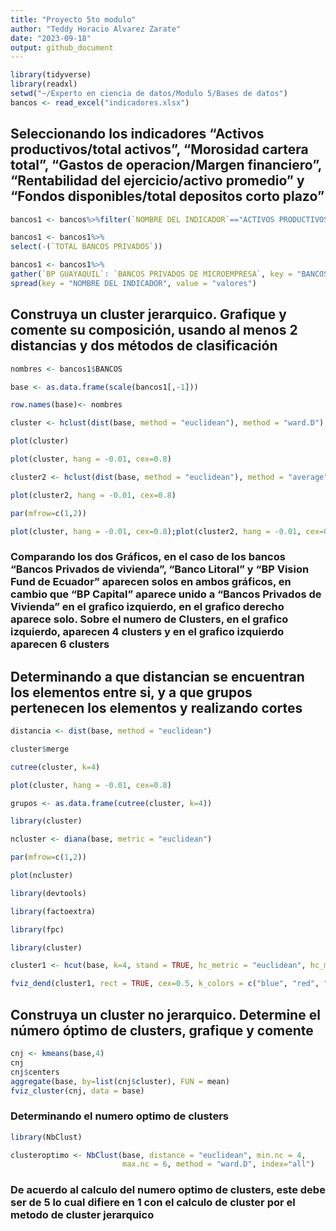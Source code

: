 ---
title: "Proyecto 5to modulo"
author: "Teddy Horacio Alvarez Zarate"
date: "2023-09-18"
output: github_document
---

```{r }
library(tidyverse)
library(readxl)
setwd("~/Experto en ciencia de datos/Modulo 5/Bases de datos")
bancos <- read_excel("indicadores.xlsx")

```

## Seleccionando los indicadores "Activos productivos/total activos", "Morosidad cartera total", "Gastos de operacion/Margen financiero", "Rentabilidad del ejercicio/activo promedio" y "Fondos disponibles/total depositos corto plazo"


```{r }
bancos1 <- bancos%>%filter(`NOMBRE DEL INDICADOR`=="ACTIVOS PRODUCTIVOS / TOTAL ACTIVOS"|`NOMBRE DEL INDICADOR`=="MOROSIDAD DE LA CARTERA TOTAL"|`NOMBRE DEL INDICADOR`=="GASTOS DE OPERACION  / MARGEN FINANCIERO"|`NOMBRE DEL INDICADOR`=="RESULTADOS DEL EJERCICIO / ACTIVO PROMEDIO"|`NOMBRE DEL INDICADOR`=="FONDOS DISPONIBLES / TOTAL DEPOSITOS A CORTO PLAZO")

bancos1 <- bancos1%>%
select(-(`TOTAL BANCOS PRIVADOS`))

bancos1 <- bancos1%>%
gather(`BP GUAYAQUIL`: `BANCOS PRIVADOS DE MICROEMPRESA`, key = "BANCOS", value = "valores")%>%
spread(key = "NOMBRE DEL INDICADOR", value = "valores")

```

## Construya un cluster jerarquico. Grafique y comente su composición, usando al menos 2 distancias y dos métodos de clasificación


```{r }
nombres <- bancos1$BANCOS

base <- as.data.frame(scale(bancos1[,-1]))

row.names(base)<- nombres

cluster <- hclust(dist(base, method = "euclidean"), method = "ward.D")

plot(cluster)

plot(cluster, hang = -0.01, cex=0.8)

cluster2 <- hclust(dist(base, method = "euclidean"), method = "average")

plot(cluster2, hang = -0.01, cex=0.8)

par(mfrow=c(1,2))

plot(cluster, hang = -0.01, cex=0.8);plot(cluster2, hang = -0.01, cex=0.8)

```

### Comparando los dos Gráficos, en el caso de los bancos “Bancos Privados de vivienda”, “Banco Litoral” y “BP Vision Fund de Ecuador” aparecen solos en ambos gráficos, en cambio que “BP Capital” aparece unido a “Bancos Privados de Vivienda” en el grafico izquierdo, en el grafico derecho aparece solo. Sobre el numero de Clusters, en el grafico izquierdo, aparecen 4 clusters y en el grafico izquierdo aparecen 6 clusters 
   

## Determinando a que distancian se encuentran los elementos entre si, y a que grupos pertenecen los elementos y realizando cortes

```{r }
distancia <- dist(base, method = "euclidean")

cluster$merge

cutree(cluster, k=4)

plot(cluster, hang = -0.01, cex=0.8)

grupos <- as.data.frame(cutree(cluster, k=4))

library(cluster)

ncluster <- diana(base, metric = "euclidean")

par(mfrow=c(1,2))

plot(ncluster)

library(devtools)

library(factoextra)

library(fpc)

library(cluster)

cluster1 <- hcut(base, k=4, stand = TRUE, hc_metric = "euclidean", hc_method = "ward.D")

fviz_dend(cluster1, rect = TRUE, cex=0.5, k_colors = c("blue", "red", "orange", "brown"))

```

## Construya un cluster no jerarquico. Determine el número óptimo de clusters, grafique y comente

```{r }
cnj <- kmeans(base,4)
cnj
cnj$centers
aggregate(base, by=list(cnj$cluster), FUN = mean)
fviz_cluster(cnj, data = base)

```

### Determinando el numero optimo de clusters

```{r }
library(NbClust)

clusteroptimo <- NbClust(base, distance = "euclidean", min.nc = 4,
                         max.nc = 6, method = "ward.D", index="all")
```

### De acuerdo al calculo del numero optimo de clusters, este debe ser de 5 lo cual difiere en 1 con el calculo de cluster por el metodo de cluster jerarquico
